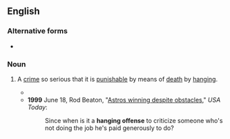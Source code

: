 ==English==

===Alternative forms===
* {{l|en|hanging offense}}

===Noun===
{{en-noun}}

# {{lb|en|idiomatic}} A [[crime]] so serious that it is [[punishable]] by means of [[death]] by [[hanging]].
#* {{quote-text|year=1908|author=[[w:John_Fox_Jr.|John Fox Jr.]]|title=The Trail of the Lonesome Pine|chapter=26|passage=Word reached the ear of the prosecuting attorney of the only testimony that could establish a motive and make the crime a '''hanging offence'''.}}
#* '''1999''' June 18, Rod Beaton, "[http://www.usatoday.com/sports/baseball/colrod88.htm Astros winning despite obstacles]," ''USA Today'':
#*: Since when is it a '''hanging offense''' to criticize someone who's not doing the job he's paid generously to do?